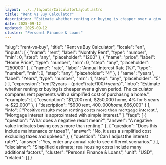 ```yaml
---
layout: ../../layouts/CalculatorLayout.astro
title: "Rent vs Buy Calculator"
description: "Estimate whether renting or buying is cheaper over a given period. The calculator compares rent payments with a simplified cost of purchasing a home."
date: 2025-09-12
updated: 2025-09-12
cluster: "Personal Finance & Loans"
---
```


  "slug": "rent-vs-buy",
  "title": "Rent vs Buy Calculator",
  "locale": "en",
  "inputs": [
    {
      "name": "rent",
      "label": "Monthly Rent",
      "type": "number",
      "min": 0,
      "step": "any",
      "placeholder": "1200"
    },
    {
      "name": "price",
      "label": "Home Price",
      "type": "number",
      "min": 0,
      "step": "any",
      "placeholder": "250000"
    },
    {
      "name": "rate",
      "label": "Annual Interest Rate (%)",
      "type": "number",
      "min": 0,
      "step": "any",
      "placeholder": "4"
    },
    {
      "name": "years",
      "label": "Years",
      "type": "number",
      "min": 1,
      "step": "any",
      "placeholder": "5"
    }
  ],
  "expression": "rent*12*years - (price*(rate/100)*years)",
  "intro": "Estimate whether renting or buying is cheaper over a given period. The calculator compares rent payments with a simplified cost of purchasing a home.",
  "examples": [
    {
      "description": "$1,200 rent, $250,000 home, 4% for 5 years ⇒ $22,000"
    },
    {
      "description": "$900 rent, $400,000 home, 6% for 5 years ⇒ -$66,000"
    }
  ],
  "info": [
    "Positive results mean renting costs more than mortgage interest.",
    "Mortgage interest is approximated with simple interest."
  ],
  "faqs": [
    {
      "question": "What does a negative result mean?",
      "answer": "A negative value indicates buying costs more than renting."
    },
    {
      "question": "Does this include maintenance or taxes?",
      "answer": "No, it uses a simplified cost excluding taxes and upkeep."
    },
    {
      "question": "Can I adjust the interest rate?",
      "answer": "Yes, enter any annual rate to see different scenarios."
    }
  ],
  "disclaimer": "Simplified estimate; real housing costs include many additional factors.",
  "cluster": "Personal Finance & Loans",
  "unit": "USD",
  "related": []
}

<Calculator schema={schema} />
